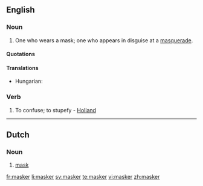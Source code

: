 ==English==

===Noun===
{{en-noun}}

# One who wears a mask; one who appears in disguise at a [[masquerade]].

====Quotations====
{{seeCites}}

====Translations====
{{trans-top|one who wears a mask}}
* Hungarian: {{t-|hu|álarcos}}
{{trans-mid}}
{{trans-bottom}}

===Verb===
{{en-verb}}

# {{transitive|obsolete}} To confuse; to stupefy - [[Holland]]

----

==Dutch==

===Noun===
{{nl-noun|maskers|maskertje}}

# [[mask]]

[[fr:masker]]
[[li:masker]]
[[sv:masker]]
[[te:masker]]
[[vi:masker]]
[[zh:masker]]